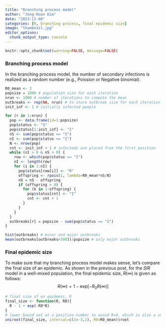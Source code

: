 ```yaml
---
title: "Branching process model"
author: "Jong-Hoon Kim"
date: "2023-11-08"
categories: [R, branching process, final epidemic size]
image: "thumbnail.jpg"
editor_options: 
  chunk_output_type: console
---
```


```r
knitr::opts_chunk$set(warning=FALSE, message=FALSE) 
```

### Branching process model

In the branching process model, the number of secondary infections is realized as a random number (e.g., Poission or Negative binomial).

```r
R0_mean <- 2
popsize = 1000 # population size for each iteration
nrun <- 1000 # number of iterations to compute the mean
outbreaks <- rep(NA, nrun) # to store outbreak size for each iteration
init_inf <- 1 # initially infected people

for (r in 1:nrun) {
  pop <- data.frame(id=1:popsize)
  pop$status <- "S"
  pop$status[1:init_inf] <- "I"
  nS <- sum(pop$status == "S")
  nI <- sum(pop$status == "I")
  N <- nrow(pop)
  cnt <- init_inf + 1 # infecteds are placed from the first position
  while (nI > 0 & nS > 0) {
    row <- which(pop$status == "I")
    nI <- length(row)
    for (i in 1:nI) {
      pop$status[row[i]] <- "R"
      offspring <- rpois(1, lambda=R0_mean*nS/N)
      nS = nS - offspring
      if (offspring > 0) {
        for (k in 1:offspring) {
          pop$status[cnt] <- "I" 
          cnt <- cnt + 1
        }
      }
    }
  }
  outbreaks[r] = popsize - sum(pop$status == "S")
}

hist(outbreaks) # minor and major outbreaks
mean(outbreaks[outbreaks>200])/popsize # only major outbreaks
```

### Final epidemic size

To make sure that my branching process model makes sense, let's compare the final size of an epidemic. As shown in the previous post, for the $SIR$ model in a well-mixed population, the final epidemic size, $R(\infty)$ is given as follows: $$R(\infty) = 1 − \text{exp}\left[-R_0R(\infty)\right]$$

```r
# final size of an epidemic, R
final_size <- function(R, R0){
  R - 1 + exp(-R0*R)
}
# lower bound set at a positive number to avoid R=0, which is also a solution
uniroot(final_size, interval=c(1e-3,1), R0=R0_mean)$root
```
